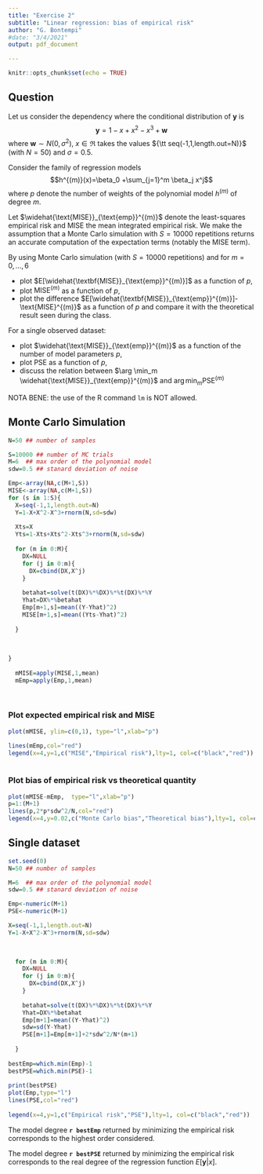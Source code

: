 ```yaml
---
title: "Exercise 2"
subtitle: "Linear regression: bias of empirical risk"
author: "G. Bontempi"
#date: "3/4/2021"
output: pdf_document

---
```


```r
knitr::opts_chunk$set(echo = TRUE)
```

## Question

Let us consider the dependency where the conditional distribution of ${\mathbf y}$ is
$$
{\mathbf y}= 1-x+x^2-x^3+{\mathbf w}
$$
where ${\mathbf w}\sim N(0,\sigma^2)$, $x \in \Re$
takes the values ${\tt seq(-1,1,length.out=N)}$ (with $N=50$) 
and $\sigma=0.5$.

Consider the family of regression models
$$h^{(m)}(x)=\beta_0 +\sum_{j=1}^m \beta_j x^j$$
where $p$ denote the number of weights of the polynomial model $h^{(m)}$ of degree $m$.

Let $\widehat{\text{MISE}}_{\text{emp}}^{(m)}$ denote the least-squares empirical risk
and MISE the mean integrated empirical risk. We make the assumption
that a Monte Carlo simulation with $S=10000$ repetitions returns an
accurate computation of the expectation terms (notably the MISE term).


By using Monte Carlo simulation (with $S=10000$ repetitions) and for $m=0,\dots,6$

*  plot
$E[\widehat{\textbf{MISE}}_{\text{emp}}^{(m)}]$ as a function of $p$,
* plot $\text{MISE}^{(m)}$ as a function of $p$,
* plot the difference $E[\widehat{\textbf{MISE}}_{\text{emp}}^{(m)}]-\text{MISE}^{(m)}$ 
as a function of $p$ and compare it with the theoretical result seen during the class.


For a single observed dataset:

* plot
$\widehat{\text{MISE}}_{\text{emp}}^{(m)}$ as a function of the number of model parameters $p$,
* plot PSE as a function of $p$,
* discuss the relation between $\arg \min_m \widehat{\text{MISE}}_{\text{emp}}^{(m)}$ and $\arg \min_m \text{PSE}^{(m)}$



NOTA BENE: the use of the R command $\texttt{lm}$ is NOT allowed.

\pagebreak

## Monte Carlo Simulation


```r

N=50 ## number of samples

S=10000 ## number of MC trials
M=6  ## max order of the polynomial model
sdw=0.5 ## stanard deviation of noise

Emp<-array(NA,c(M+1,S))
MISE<-array(NA,c(M+1,S))
for (s in 1:S){
  X=seq(-1,1,length.out=N)
  Y=1-X+X^2-X^3+rnorm(N,sd=sdw)
  
  Xts=X
  Yts=1-Xts+Xts^2-Xts^3+rnorm(N,sd=sdw)
  
  for (m in 0:M){
    DX=NULL
    for (j in 0:m){
      DX=cbind(DX,X^j)
    }
    
    betahat=solve(t(DX)%*%DX)%*%t(DX)%*%Y
    Yhat=DX%*%betahat
    Emp[m+1,s]=mean((Y-Yhat)^2)
    MISE[m+1,s]=mean((Yts-Yhat)^2)
   
  }
  
  
  
}
  
  mMISE=apply(MISE,1,mean)
  mEmp=apply(Emp,1,mean)
 
 

```



### Plot expected empirical risk and MISE

```r
plot(mMISE, ylim=c(0,1), type="l",xlab="p")

lines(mEmp,col="red")
legend(x=4,y=1,c("MISE","Empirical risk"),lty=1, col=c("black","red"))
 
```

### Plot bias of empirical risk vs theoretical quantity

```r
plot(mMISE-mEmp,  type="l",xlab="p")
p=1:(M+1)
lines(p,2*p*sdw^2/N,col="red")
legend(x=4,y=0.02,c("Monte Carlo bias","Theoretical bias"),lty=1, col=c("black","red"))
```

## Single dataset

```r
set.seed(0)
N=50 ## number of samples

M=6  ## max order of the polynomial model
sdw=0.5 ## stanard deviation of noise

Emp<-numeric(M+1)
PSE<-numeric(M+1)

X=seq(-1,1,length.out=N)
Y=1-X+X^2-X^3+rnorm(N,sd=sdw)
  

  
  for (m in 0:M){
    DX=NULL
    for (j in 0:m){
      DX=cbind(DX,X^j)
    }
    
    betahat=solve(t(DX)%*%DX)%*%t(DX)%*%Y
    Yhat=DX%*%betahat
    Emp[m+1]=mean((Y-Yhat)^2)
    sdw=sd(Y-Yhat)
    PSE[m+1]=Emp[m+1]+2*sdw^2/N*(m+1)
   
  }
  
bestEmp=which.min(Emp)-1
bestPSE=which.min(PSE)-1
  
print(bestPSE)
plot(Emp,type="l")
lines(PSE,col="red")
 
legend(x=4,y=1,c("Empirical risk","PSE"),lty=1, col=c("black","red"))

```


The  model degree **`r bestEmp`** returned by minimizing the empirical risk corresponds to the
highest order considered.

The  model degree **`r bestPSE`** returned by minimizing the empirical risk corresponds to the real degree of the regression function $E[{\mathbf y}| x]$.

